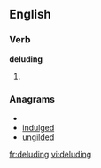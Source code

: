 
==English==

===Verb===
'''deluding'''

# {{present participle of|[[delude]]}}

===Anagrams===
* {{alphagram|ddegilnu}}
* [[indulged#English|indulged]]
* [[ungilded#English|ungilded]]


[[fr:deluding]]
[[vi:deluding]]